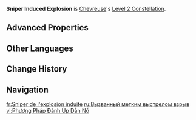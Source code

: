 {{Constellation Infobox
|image         = Constellation Sniper Induced Explosion.png
|character     = Chevreuse
|level         = 2
|description   = After Holding [[Short-Range Rapid Interdiction Fire]] and hitting a target, 2 chain explosions will be triggered near the location where said target is hit. Each explosion deals {{Color|Pyro DMG}} equal to 120% of Chevreuse's ATK. This effect can be triggered up to once every 10s, and DMG dealt this way is considered Elemental Skill DMG.
|scale_att1    = ATK
|scale_att2    = 
|utility1      = 
|utility2      = 
}}
'''Sniper Induced Explosion''' is [[Chevreuse]]'s [[Level 2 Constellation]].
<!--
==Gameplay Notes==
-->
==Advanced Properties==
{{Advanced Properties
|title   = Chain Explosion
|gu      = 1U
|icdtag  = C2
|icdtype = 2.5s/3 Hits
|poise   = 25
|impulse = 5
|blunt   = 1
}}
<!--
==Preview==
{Preview
|file = Sniper Induced Explosion Preview
}
-->
==Other Languages==
{{Other Languages
|en      = Sniper Induced Explosion
|zhs     = 诱导殉爆的狙击
|zhs_rm  = Yòudǎo Xùnbào de Jǔjī
|zht     = 誘導殉爆的狙擊
|zht_rm  = Yòudǎo Xùnbào de Jǔjí
|zh_tl   = 
|ja      = 誘導殉爆の狙撃
|ja_rm   = Yuudou Junbaku no Sogeki
|ja_tl   = 
|ko      = 유폭을 노리는 저격
|ko_rm   = 
|ko_tl   = 
|es      = Detonación de francotirador
|es_tl   = Sniper Detonation
|fr      = Sniper de l'explosion induite
|fr_tl   = Sniper of Induced Explosion
|ru      = Вызванный метким выстрелом взрыв
|ru_tl   = 
|th      = Sniper Induced Explosion
|vi      = Phương Pháp Đánh Úp Dẫn Nổ
|vi_tl   = 
|de      = Zur Explosion führender Schuss
|de_tl   = Explosion-Resulting Shot
|id      = Sniper Induced Explosion
|pt      = Tiro Explosivo
|pt_tl   = 
|tr      = Keskin Nişancının Patlayıcı Atışı
|tr_tl   = 
|it      = Esplosione di precisione
|it_tl   = 
}}

==Change History==
{{Change History|4.3}}

==Navigation==
{{Talent Navbox|Chevreuse}}

[[fr:Sniper de l'explosion induite]]
[[ru:Вызванный метким выстрелом взрыв]]
[[vi:Phương Pháp Đánh Úp Dẫn Nổ]]
